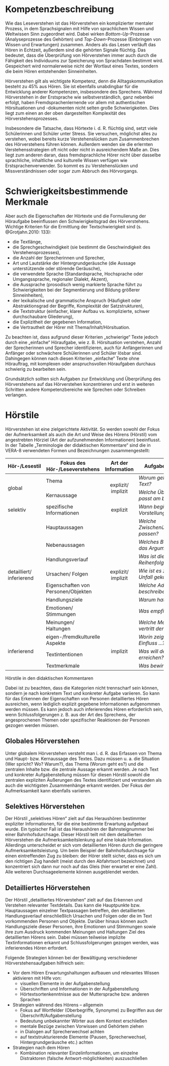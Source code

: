 # Kompetenzbeschreibung

Wie das Leseverstehen ist das Hörverstehen ein komplizierter mentaler Prozess, in dem Sprachsignalen mit Hilfe von sprachlichem Wissen und Weltwissen Sinn zugeordnet wird. Dabei wirken *Bottom-Up*-Prozesse (Analyseprozesse des Gehörten) und *Top-Down*-Prozesse (Einbringen von Wissen und Erwartungen) zusammen. Anders als das Lesen verläuft das Hören in Echtzeit, außerdem sind die gehörten Signale flüchtig. Das bedeutet, dass die Überprüfung von Hörverstehen immer auch durch die Fähigkeit des Individuums zur Speicherung von Sprachdaten bestimmt wird. Gespeichert wird normalerweise nicht der Wortlaut eines Textes, sondern die beim Hören entstehenden Sinneinheiten.

Hörverstehen gilt als wichtigste Kompetenz, denn die Alltagskommunikation besteht zu 45% aus Hören. Sie ist ebenfalls unabdingbar für die Entwicklung anderer Kompetenzen, insbesondere des Sprechens. Während Hörverstehen in der Erstsprache wie selbstverständlich, ganz nebenbei erfolgt, haben Fremdsprachenlernende vor allem mit authentischen Hörsituationen und -dokumenten nicht selten große Schwierigkeiten. Dies liegt zum einen an der oben dargestellten Komplexität des Hörverstehensprozesses.

Insbesondere die Tatsache, dass Hörtexte i. d. R. flüchtig sind, setzt viele Schülerinnen und Schüler unter Stress. Sie versuchen, möglichst alles zu verstehen, wobei bereits kurze Verstehenslücken zum Zusammenbrechen des Hörverstehens führen können. Außerdem wenden sie die erlernten Verstehensstrategien oft nicht oder nicht in ausreichendem Maße an. Dies liegt zum anderen daran, dass fremdsprachliche Hörer nicht über dasselbe sprachliche, inhaltliche und kulturelle Wissen verfügen wie Erstsprachenverwender. So kommt es zu Verstehenslücken und Missverständnissen oder sogar zum Abbruch des Hörvorgangs.

# Schwierigkeitsbestimmende Merkmale

Aber auch die Eigenschaften der Hörtexte und die Formulierung der Höraufgabe beeinflussen den Schwierigkeitsgrad des Hörverstehens. Wichtige Kriterien für die Ermittlung der Textschwierigkeit sind (s. @Grotjahn.2010: 133):

- die Textlänge,
- die Sprechgeschwindigkeit (sie bestimmt die Geschwindigkeit des Verstehensprozesses),
- die Anzahl der Sprecherinnen und Sprecher,
- Art und Lautstärke der Hintergrundgeräusche (die Aussage unterstützende oder störende Geräusche),
- die verwendete Sprache (Standardsprache, Hochsprache oder Umgangssprache, regionaler Dialekt, Akzent),
- die Aussprache (prosodisch wenig markierte Sprache führt zu Schwierigkeiten bei der Segmentierung und Bildung größerer Sinneinheiten),
- der lexikalische und grammatische Anspruch (Häufigkeit oder Abstraktionsgrad der Begriffe, Komplexität der Satzstrukturen),
- die Textstruktur (einfacher, klarer Aufbau vs. komplizierte, schwer durchschaubare Gliederung),
- die Explizitheit der gegebenen Information,
- die Vertrautheit der Hörer mit Thema/Inhalt/Hörsituation.

Zu beachten ist, dass aufgrund dieser Kriterien „schwierige“ Texte jedoch durch eine „einfache“ Höraufgabe, wie z. B. Hörsituation verstehen, Anzahl der Sprecherinnen und Sprecher identifizieren, auch für Anfängerinnen und Anfänger oder schwächere Schülerinnen und Schüler lösbar sind. Dahingegen können nach diesen Kriterien „einfache“ Texte ohne Hörauftrag, mit komplexen oder anspruchsvollen Höraufgaben durchaus schwierig zu bearbeiten sein.

Grundsätzlich sollten sich Aufgaben zur Entwicklung und Überprüfung des Hörverstehens auf das Hörverstehen konzentrieren und erst in weiteren Schritten andere Kompetenzbereiche wie Sprechen oder Schreiben verlangen.

# Hörstile

Hörverstehen ist eine zielgerichtete Aktivität. So werden sowohl der Fokus der Aufmerksamkeit als auch die Art und Weise des Hörens (Hörstil) vom angestrebten Hörziel (Art der aufzunehmenden Informationen) beeinflusst. In der Tabelle „Terminologie der didaktischen Kommentare“ sind die in VERA-8 verwendeten Formen und Bezeichnungen zusammengestellt:

:::{#fig-styles .border}
```{=html}
<table class="table-rowspan">
    <thead>
        <tr>
            <th>Hör-/Lesestil</th>
            <th>Fokus des Hör-/Leseverstehens</th>
            <th>Art der Information</th>
            <th>Aufgabenbeispiel</th>
        </tr>
    </thead>
    <tbody>
        <tr>
            <td rowspan="2">global</td>
            <td>Thema</td>
            <td rowspan="2" style="text-align: center;">explizit/ implizit</td>
            <td><i>Worum geht es im Text?</i></td>
        </tr>
        <tr>
            <td>Kernaussage</td>
            <td><i>Welche Überschrift passt am besten?</i></td>
        </tr>
        <tr>
            <td>selektiv</td>
            <td>spezifische Informationen</td>
            <td style="text-align: center;">explizit</td>
            <td><i>Wann beginnt die Vorstellung?</i></td>
        </tr>
        <tr>
            <td rowspan="8">detailliert/ inferierend</td>
            <td>Hauptaussagen</td>
            <td rowspan="8" style="text-align: center;">explizit/ implizit</td>
            <td><i>Welche Zwischenüberschriften passen?</i></td>
        </tr>
        <tr>
            <td>Nebenaussagen</td>
            <td><i>Welches Bsp. belegt das Argument?</i></td>
        </tr>
        <tr>
            <td>Handlungsverlauf</td>
            <td><i>Was ist die richtige Reihenfolge?</i></td>
        </tr>
        <tr>
            <td>Ursachen/ Folgen</td>
            <td><i>Wie ist es zu dem Unfall gekommen?</i></td>
        </tr>
        <tr>
            <td>Eigenschaften von Personen/Objekten</td>
            <td><i>Welche Adjektive beschreiben …?</i></td>
        </tr>
        <tr>
            <td>Handlungsziele</td>
            <td><i>Warum hat …?</i></td>
        </tr>
        <tr>
            <td>Emotionen/ Stimmungen</td>
            <td><i>Was empfindet …?</i></td>
        </tr>
        <tr>
            <td>Meinungen/ Haltungen</td>
            <td><i>Welche Meinung vertritt der Verfasser?</i></td>
        </tr>
        <tr>
            <td rowspan="3">inferierend</td>
            <td>eigen-/fremdkulturelle Aspekte</td>
            <td rowspan="3" style="text-align: center;">implizit</td>
            <td><i>Worin zeigt sich der Einfluss …?</i></td>
        </tr>
        <tr>
            <td>Textintentionen</td>
            <td><i>Was will der Verfasser erreichen?</i></td>
        </tr>
        <tr>
            <td>Textmerkmale</td>
            <td><i>Was bewirkt …?</i></td>
        </tr>
    </tbody>
</table>
```
Hörstile in den didaktischen Kommentaren
:::

Dabei ist zu beachten, dass die Kategorien nicht trennscharf sein können, sondern je nach konkretem Text und konkreter Aufgabe variieren. So kann für das Erkennen der Eigenschaften von Personen detailliertes Hören ausreichen, wenn lediglich explizit gegebene Informationen aufgenommen werden müssen. Es kann jedoch auch inferierendes Hören erforderlich sein, wenn Schlussfolgerungen z. B. aus der Art des Sprechens, der angesprochenen Themen oder spezifischer Reaktionen der Personen gezogen werden müssen.

## Globales Hörverstehen

Unter globalem Hörverstehen versteht man i. d. R. das Erfassen von Thema und Haupt- bzw. Kernaussage des Textes. Dazu müssen u. a. die Situation (Wer spricht? Wo? Warum?), das Thema (Worum geht es?) und die zentralen Inhalte bzw. die zentrale Aussage erkannt werden. Je nach Text und konkreter Aufgabenstellung müssen für diesen Hörstil sowohl die zentralen expliziten Äußerungen des Textes identifiziert und verstanden als auch die wichtigsten Zusammenhänge erkannt werden. Der Fokus der Aufmerksamkeit kann ebenfalls variieren.

## Selektives Hörverstehen

Der Hörstil „selektives Hören“ zielt auf das Heraushören bestimmter expliziter Informationen, für die eine bestimmte Erwartung aufgebaut wurde. Ein typischer Fall ist das Heraushören der Bahnsteignummer bei einer Bahnhofsdurchsage. Dieser Hörstil teilt mit dem detaillierten Hörverstehen die Aufmerksamkeitslenkung auf eine lokale Information. Allerdings unterscheidet er sich vom detaillierten Hören durch die geringere Aufmerksamkeitsleistung. Um beim Beispiel der Bahnhofsdurchsage für einen eintreffenden Zug zu bleiben: der Hörer stellt sicher, dass es sich um den richtigen Zug handelt (meist durch den Abfahrtsort bezeichnet) und konzentriert sich dann nur noch auf das Gleis (hier erwartet er eine Zahl). Alle weiteren Durchsageelemente können ausgeblendet werden.

## Detailliertes Hörverstehen

Der Hörstil „detailliertes Hörverstehen“ zielt auf das Erkennen und Verstehen relevanter Textdetails. Das kann die Hauptpunkte bzw. Hauptaussagen einzelner Textpassagen betreffen, den detaillierten Handlungsverlauf einschließlich Ursachen und Folgen oder die im Text vorkommenden Personen und Objekte. Darüber hinaus können auch Handlungsziele dieser Personen, ihre Emotionen und Stimmungen sowie ihre zum Ausdruck kommenden Meinungen und Haltungen Ziel des detaillierten Hörens sein. Dabei müssen teilweise implizite Textinformationen erkannt und Schlussfolgerungen gezogen werden, was inferierendes Hören erfordert.

Folgende Strategien können bei der Bewältigung verschiedener Hörverstehensaufgaben hilfreich sein:

* Vor dem Hören Erwartungshaltungen aufbauen und relevantes Wissen aktivieren mit Hilfe von:
  - visuellen Elemente in der Aufgabenstellung
  - Überschriften und Informationen in der Aufgabenstellung
  - Hörtextsortenkenntnisse aus der Muttersprache bzw. anderen Sprachen
* Strategien während des Hörens – allgemein
  - Fokus auf Wortfelder (Oberbegriffe, Synonyme) zu Begriffen aus der Überschrift/Aufgabenstellung
  - Bedeutung unbekannter Wörter aus dem Kontext erschließen
  - mentale Bezüge zwischen Vorwissen und Gehörtem ziehen
  - in Dialogen auf Sprecherwechsel achten
  - auf textstrukturierende Elemente (Pausen, Sprecherwechsel, Hintergrundgeräusche etc.) achten
* Strategien nach dem Hören
  - Kombination relevanter Einzelinformationen, um einzelne Distraktoren (falsche Antwort-möglichkeiten) auszuschließen
